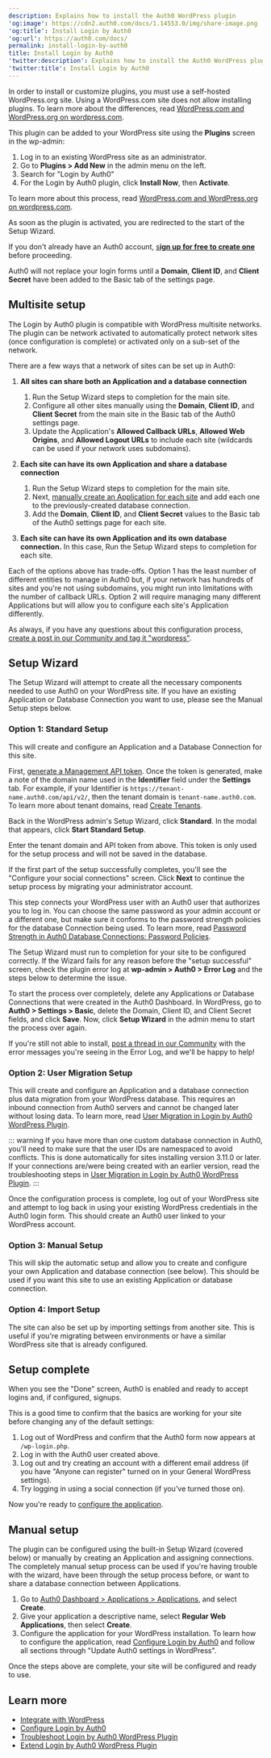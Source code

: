 ```yaml
---
description: Explains how to install the Auth0 WordPress plugin
'og:image': https://cdn2.auth0.com/docs/1.14553.0/img/share-image.png
'og:title': Install Login by Auth0
'og:url': https://auth0.com/docs/
permalink: install-login-by-auth0
title: Install Login by Auth0
'twitter:description': Explains how to install the Auth0 WordPress plugin
'twitter:title': Install Login by Auth0
---
```

<Callout icon="file-lines" color="#0EA5E9" iconType="regular">

In order to install or customize plugins, you must use a self-hosted WordPress.org site. Using a WordPress.com site does not allow installing plugins. To learn more about the differences, read [WordPress.com and WordPress.org on wordpress.com](https://wordpress.com/support/com-vs-org/).

</Callout>

This plugin can be added to your WordPress site using the **Plugins** screen in the wp-admin:

1. Log in to an existing WordPress site as an administrator.
2. Go to **Plugins > Add New** in the admin menu on the left.
3. Search for "Login by Auth0"
4. For the Login by Auth0 plugin, click **Install Now**, then **Activate**.

To learn more about this process, read [WordPress.com and WordPress.org on wordpress.com](https://wordpress.com/support/com-vs-org/).

As soon as the plugin is activated, you are redirected to the start of the Setup Wizard.

If you don't already have an Auth0 account, [s**ign up for free to create one**](https://auth0.com/signup) before proceeding.

<Callout icon="file-lines" color="#0EA5E9" iconType="regular">

Auth0 will not replace your login forms until a **Domain**, **Client ID**, and **Client Secret** have been added to the Basic tab of the settings page.

</Callout>

## Multisite setup

The Login by Auth0 plugin is compatible with WordPress multisite networks. The plugin can be network activated to automatically protect network sites (once configuration is complete) or activated only on a sub-set of the network.

There are a few ways that a network of sites can be set up in Auth0:

1. **All sites can share both an Application and a database connection**

   1. Run the Setup Wizard steps to completion for the main site.
   2. Configure all other sites manually using the **Domain**, **Client ID**, and **Client Secret** from the main site in the Basic tab of the Auth0 settings page.
   3. Update the Application's **Allowed Callback URLs**, **Allowed Web Origins**, and **Allowed Logout URLs** to include each site (wildcards can be used if your network uses subdomains).
2. **Each site can have its own Application and share a database connection**

   1. Run the Setup Wizard steps to completion for the main site.
   2. Next, [manually create an Application for each site](/customize/integrations/cms/wordpress-plugin/configure-login-by-auth0) and add each one to the previously-created database connection.
   3. Add the **Domain**, **Client ID**, and **Client Secret** values to the Basic tab of the Auth0 settings page for each site.
3. **Each site can have its own Application and its own database connection.** In this case, Run the Setup Wizard steps to completion for each site.

Each of the options above has trade-offs. Option 1 has the least number of different entities to manage in Auth0 but, if your network has hundreds of sites and you're not using subdomains, you might run into limitations with the number of callback URLs. Option 2 will require managing many different Applications but will allow you to configure each site's Application differently.

As always, if you have any questions about this configuration process, [create a post in our Community and tag it "wordpress"](https://community.auth0.com/tags/wordpress).

## Setup Wizard

The Setup Wizard will attempt to create all the necessary components needed to use Auth0 on your WordPress site. If you have an existing Application or Database Connection you want to use, please see the Manual Setup steps below.

### Option 1: Standard Setup

This will create and configure an Application and a Database Connection for this site.

First, [generate a Management API token](https://auth0.com/docs/api/management/v2/get-access-tokens-for-test#get-access-tokens-manually). Once the token is generated, make a note of the domain name used in the **Identifier** field under the **Settings** tab. For example, if your Identifier is `https://tenant-name.auth0.com/api/v2/`, then the tenant domain is `tenant-name.auth0.com`. To learn more about tenant domains, read [Create Tenants](/get-started/auth0-overview/create-tenants).

Back in the WordPress admin's Setup Wizard, click **Standard**. In the modal that appears, click **Start Standard Setup**.

Enter the tenant domain and API token from above. This token is only used for the setup process and will not be saved in the database.

If the first part of the setup successfully completes, you'll see the "Configure your social connections" screen. Click **Next** to continue the setup process by migrating your administrator account.

This step connects your WordPress user with an Auth0 user that authorizes you to log in. You can choose the same password as your admin account or a different one, but make sure it conforms to the password strength policies for the database Connection being used. To learn more, read [Password Strength in Auth0 Database Connections: Password Policies](/authenticate/database-connections/password-strength#password-policieslicies).

The Setup Wizard must run to completion for your site to be configured correctly. If the Wizard fails for any reason before the "setup successful" screen, check the plugin error log at **wp-admin > Auth0 > Error Log** and the steps below to determine the issue.

To start the process over completely, delete any Applications or Database Connections that were created in the <Tooltip tip="Auth0 Dashboard: Auth0's main product to configure your services." cta="View Glossary" href="/glossary?term=Auth0+Dashboard">Auth0 Dashboard</Tooltip>. In WordPress, go to **Auth0 > Settings > Basic**, delete the Domain, <Tooltip tip="Client Secret: Secret used by a client (application) to authenticate with the Authorization Server; it should be known to only the client and the Authorization Server and must be sufficiently random to not be guessable." cta="View Glossary" href="/glossary?term=Client+ID">Client ID</Tooltip>, and <Tooltip tip="Client ID: Identification value given to your registered resource from Auth0." cta="View Glossary" href="/glossary?term=Client+Secret">Client Secret</Tooltip> fields, and click **Save**. Now, click **Setup Wizard** in the admin menu to start the process over again.

If you're still not able to install, [post a thread in our Community](https://community.auth0.com/tags/wordpress) with the error messages you're seeing in the Error Log, and we'll be happy to help!

### Option 2: User Migration Setup

This will create and configure an Application and a database connection plus data migration from your WordPress database. This requires an inbound connection from Auth0 servers and cannot be changed later without losing data. To learn more, read [User Migration in Login by Auth0 WordPress Plugin](/customize/integrations/cms/wordpress-plugin/user-migration-in-login-by-auth0).

::: warning
If you have more than one custom database connection in Auth0, you'll need to make sure that the user IDs are namespaced to avoid conflicts. This is done automatically for sites installing version 3.11.0 or later. If your connections are/were being created with an earlier version, read the troubleshooting steps in [User Migration in Login by Auth0 WordPress Plugin](/customize/integrations/cms/wordpress-plugin/user-migration-in-login-by-auth0).
:::

Once the configuration process is complete, log out of your WordPress site and attempt to log back in using your existing WordPress credentials in the Auth0 login form. This should create an Auth0 user linked to your WordPress account.

### Option 3: Manual Setup

This will skip the automatic setup and allow you to create and configure your own Application and database connection (see below). This should be used if you want this site to use an existing Application or database connection.

### Option 4: Import Setup

The site can also be set up by importing settings from another site. This is useful if you're migrating between environments or have a similar WordPress site that is already configured.

## Setup complete

When you see the "Done" screen, Auth0 is enabled and ready to accept logins and, if configured, signups.

This is a good time to confirm that the basics are working for your site before changing any of the default settings:

1. Log out of WordPress and confirm that the Auth0 form now appears at `/wp-login.php`.
2. Log in with the Auth0 user created above.
3. Log out and try creating an account with a different email address (if you have "Anyone can register" turned on in your General WordPress settings).
4. Try logging in using a social connection (if you've turned those on).

Now you're ready to [configure the application](/customize/integrations/cms/wordpress-plugin/configure-login-by-auth0).

## Manual setup

The plugin can be configured using the built-in Setup Wizard (covered below) or manually by creating an Application and assigning connections. The completely manual setup process can be used if you're having trouble with the wizard, have been through the setup process before, or want to share a database connection between Applications.

1. Go to [Auth0 Dashboard > Applications > Applications](https://manage.auth0.com/#), and select **Create**.
2. Give your application a descriptive name, select **Regular Web Applications**, then select **Create**.
3. Configure the application for your WordPress installation. To learn how to configure the application, read [Configure Login by Auth0](/customize/integrations/cms/wordpress-plugin/configure-login-by-auth0) and follow all sections through "Update Auth0 settings in WordPress".

Once the steps above are complete, your site will be configured and ready to use.

## Learn more

* [Integrate with WordPress](/customize/integrations/cms/wordpress-plugin/integrate-with-wordpress)
* [Configure Login by Auth0](/customize/integrations/cms/wordpress-plugin/configure-login-by-auth0)
* [Troubleshoot Login by Auth0 WordPress Plugin](/customize/integrations/cms/wordpress-plugin/troubleshoot-login-by-auth0)
* [Extend Login by Auth0 WordPress Plugin](/customize/integrations/cms/wordpress-plugin/extend-login-by-auth0)